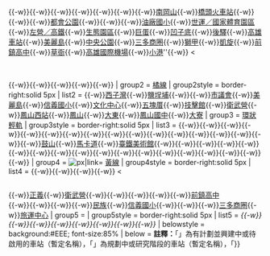 {{Navbox
|name = 高雄捷運車站
|title = {{Color box|#FFF|border=#FFF|{{Rint|tw|kmrt}}}} [[高雄捷運|{{Color|#FFF|高雄捷運}}]][[高雄捷運車站列表|{{Color|#FFF|車站}}]]
| titlestyle = background:#0095df; color:#FFF;
| above = 
*{{Icon|Template}}[[模板:高雄捷運路線|高雄捷運路線]]
*{{Icon|Template}}[[模板:高雄捷運轉乘車站|高雄捷運轉乘車站]]
*{{Icon|Template}}[[模板:高雄捷運車輛|高雄捷運車輛]]
*{{Icon|Template}}[[模板:高雄捷運機廠|高雄捷運機廠]]
|abovestyle=background:#EEE;
|aboveclass = hlist
|state = autocollapse
| groupstyle = background:#EEE; text-align:left; width:8%
| liststyle = font-size:85%
| group1 = {{rint|kaohsiung|紅}} [[高雄捷運紅線|紅線]]
| group1style = border-right:solid 5px {{高雄捷運色彩|紅}}
| list1 = ''[[大湖站 (高雄捷運)|{{Color|#888888|大湖}}]]''{{-w}}''[[路竹站 (高雄捷運)|{{Color|#888888|路竹}}]]''{{-w}}[[南路竹站|{{Color|#888888|南路竹}}]]{{-w}}[[高苑科技大學|{{Color|#888888|高苑科技大學}}]]{{-w}}[[高雄科學園區站|{{Color|#888888|高雄科學園區}}]]{{-w}}[[本洲產業園區站|{{Color|#888888|本洲產業園區}}]]{{-w}}[[岡山農工站|{{Color|#888888|岡山農工}}]]{{-w}}[[岡山車站 (臺灣)|{{Color|#888888|岡山}}]]{{-w}}[[南岡山站|南岡山]]{{-w}}[[橋頭火車站]]{{-w}}{{站|橋頭糖廠}}{{-w}}{{站|青埔}}{{-w}}[[都會公園站 (臺灣)|都會公園]]{{-w}}{{站|後勁}}{{-w}}{{站|楠梓加工區}}{{-w}}[[油廠國小站|油廠國小]]{{-w}}[[世運站|世運／國家體育園區]]{{-w}}[[高鐵左營站#高雄捷運左營/高鐵站|左營／高鐵]]{{-w}}[[生態園區站|生態園區]]{{-w}}[[巨蛋站|巨蛋]]{{-w}}[[凹子底站|凹子底]]{{-w}}[[後驛站|後驛]]{{-w}}[[高雄車站]]{{-w}}[[美麗島站|美麗島]]{{-w}}[[中央公園站 (高雄市)|中央公園]]{{-w}}[[三多商圈站|三多商圈]]{{-w}}[[獅甲站|獅甲]]{{-w}}[[凱旋站 (高雄市)|凱旋]]{{-w}}[[前鎮高中站|前鎮高中]]{{-w}}[[草衙站|草衙]]{{-w}}[[高雄國際機場站|高雄國際機場]]{{-w}}[[小港站 (捷運)|小港]]''{{-w}}[[中鋼東門站|{{Color|#888888|中鋼東門}}]]&nbsp;&lt;&nbsp;<div style="display:inline-block; text-align:left; vertical-align:middle;">[[大坪頂站|{{color|gray|<s>大坪頂</s>}}]]<br>[[勞工訓練中心站|{{Color|#888888|臨海工業區}}]]{{-w}}[[鳳鼻頭站|{{Color|#888888|循環產業園區}}]]{{-w}}[[中坑門站|{{Color|#888888|中坑門}}]]{{-w}}[[港埔國小站|{{Color|#888888|港子埔}}]]{{-w}}[[林園站|{{Color|#888888|林園}}]]{{-w}}[[林園工業區站|{{Color|#888888|林園工業區}}]]
| group2 = {{rint|kaohsiung|橘}} [[高雄捷運橘線|橘線]]
| group2style = border-right:solid 5px {{高雄捷運色彩|橘}}
|  list2 =  {{color|gray|<s>中山大學</s>}}{{-w}}[[西子灣站|西子灣]]{{-w}}[[鹽埕埔站|鹽埕埔]]{{-w}}[[愛河站|{{color|gray|<s>愛河</s>}}]]{{-w}}[[市議會站|市議會]]{{-w}}[[美麗島站|美麗島]]{{-w}}[[信義國小站|信義國小]]{{-w}}[[文化中心站 (臺灣)|文化中心]]{{-w}}[[五塊厝站|五塊厝]]{{-w}}[[技擊館站|技擊館]]{{-w}}[[衛武營站|衛武營]]{{-w}}[[鳳山西站]]{{-w}}[[鳳山站 (高雄捷運)|鳳山]]{{-w}}[[大東站|大東]]{{-w}}[[鳳山國中站|鳳山國中]]{{-w}}[[大寮站|大寮]]
| group3 = {{Rint|kaohsiung|環}} [[高雄環狀輕軌|環狀輕軌]]
| group3style = border-right:solid 5px {{高雄捷運色彩|環}}
|  list3 = {{Small|（←環狀運轉）}}{{站|籬仔內}}{{-w}}{{站|凱旋瑞田}}{{-w}}{{站|前鎮之星}}{{-w}}{{站|凱旋中華}}{{-w}}{{站|夢時代}}{{-w}}{{站|經貿園區}}{{-w}}{{站|軟體園區}}{{-w}}{{站|高雄展覽館}}{{-w}}{{站|旅運中心}}{{-w}}{{站|光榮碼頭}}{{-w}}{{站|真愛碼頭}}{{-w}}{{站|駁二大義}}{{-w}}{{站|駁二蓬萊}}{{-w}}{{站|哈瑪星}}{{-w}}{{站|壽山公園}}{{-w}}{{站|文武聖殿}}{{-w}}{{站|鼓山區公所}}{{-w}}[[鼓山車站|鼓山]]{{-w}}[[馬卡道站|馬卡道]]{{-w}}[[美術館車站|臺鐵美術館]]{{-w}}[[美術館西站|{{Gray|美術館西}}]]{{-w}}[[美術館東站|{{Gray|美術館東}}]]{{-w}}[[聯合醫院站|{{Gray|聯合醫院}}]]{{-w}}[[龍華國小站|{{Gray|龍華國小}}]]{{-w}}[[愛河之心站|{{Gray|愛河之心}}]]{{-w}}[[新上國小站|{{Gray|新上國小}}]]{{-w}}[[灣仔內站|{{Gray|灣仔內}}]]{{-w}}[[鼎山街站|{{Gray|鼎山街}}]]{{-w}}[[高雄高工站|{{Gray|高雄高工}}]]{{-w}}[[樹德家商站|{{Gray|樹德家商}}]]{{-w}}[[科工館車站|{{Gray|科工館}}]]{{-w}}[[聖功醫院站|{{Gray|聖功醫院}}]]{{-w}}{{站|凱旋公園}}{{-w}}{{站|衛生局}}{{-w}}{{站|五權國小}}{{-w}}{{站|凱旋武昌}}{{-w}}{{站|凱旋二聖}}{{-w}}{{站|輕軌機廠}}{{Small|（環狀運轉→）}}
| group4 = [[File:Kaohsiung Rapid Transit Yellow Line.svg|{{{size|19}}}px|link={{{link|高雄捷運黃線}}}]] [[高雄捷運黃線|黃線]]
| group4style = border-right:solid 5px {{高雄捷運色彩|黃}}
|  list4 = [[坔埔站|{{Color|#888888|坔埔}}]]{{-w}}[[崎子腳站|{{Color|#888888|崎子腳}}]]{{-w}}[[鳥松站|{{Color|#888888|鳥松}}]]{{-w}}[[長庚醫院站 (高雄)|{{Color|#888888|長庚醫院}}]]{{-w}}[[澄清湖站|{{Color|#888888|澄清湖}}]]&nbsp;&lt;&nbsp;<div style="display:inline-block; text-align:left; vertical-align:middle;">[[寶業滯洪公園站|{{Gray|寶業滯洪公園}}]]{{-w}}[[正義車站|正義]]{{-w}}[[衛武營站|衛武營]]{{-w}}[[新甲站|{{Gray|新甲}}]]{{-w}}[[七老爺站|{{Gray|七老爺}}]]{{-w}}[[五甲站|{{Gray|五甲}}]]{{-w}}[[龍成宮站|{{Gray|龍成宮}}]]{{-w}}[[前鎮高中站|前鎮高中]]<br>[[大華站（高雄捷運）|{{Gray|大華}}]]{{-w}}[[本館站|{{Gray|本館}}]]{{-w}}[[高雄高工站|{{Gray|高雄高工}}]]{{-w}}[[大港站 (台灣)|{{Gray|大港}}]]{{-w}}[[民族車站|民族]]{{-w}}[[信義國小站|信義國小]]{{-w}}[[四維行政中心站|{{Gray|四維行政中心}}]]{{-w}}[[民權站 (臺灣)|{{Gray|民權}}]]{{-w}}[[三多商圈站|三多商圈]]{{-w}}[[旅運中心站|旅運中心]]
| group5 = {{車站編號b|{{高雄捷運色彩|旗津}}|[[旗津線|{{color|#888888|旗津線}}]]}}
| group5style = border-right:solid 5px {{高雄捷運色彩|旗津}}
|  list5 = ''[[凱旋中華站|{{Color|#888888|凱旋中華}}]]{{-w}}[[擴建路站|{{Color|#888888|擴建路}}]]{{-w}}[[旗津區公所站|{{Color|#888888|旗津區公所}}]]{{-w}}[[勞動女性紀念公園站|{{Color|#888888|勞動女性紀念公園}}]]{{-w}}[[烏松站|{{Color|#888888|烏松}}]]{{-w}}[[旗津海岸公園站|{{Color|#888888|旗津海岸公園}}]]{{-w}}[[旗津國宅站|{{Color|#888888|旗津國宅}}]]{{-w}}[[旗后觀光市場站|{{Color|#888888|旗后觀光市場}}]]{{-w}}[[哈瑪星站|{{Color|#888888|哈瑪星}}]]''
| belowstyle = background:#EEE; font-size:85%
| below = '''註釋：'''「{{Gray|灰色}}」為有計劃並興建中或待啟用的車站（暫定名稱），「{{Gray|''斜體''}}」為規劃中或研究階段的車站（暫定名稱），「{{Gray|<s>刪除線</s>」為放棄興建的車站（暫定名稱）。
}}}}<noinclude>{{Documentation}}</noinclude>